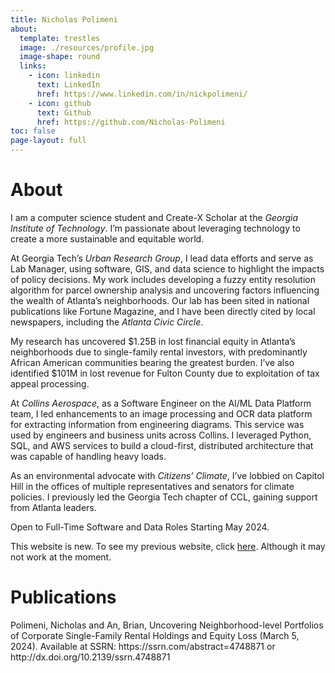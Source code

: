 ```yaml
---
title: Nicholas Polimeni
about:
  template: trestles
  image: ./resources/profile.jpg
  image-shape: round
  links:
    - icon: linkedin
      text: LinkedIn
      href: https://www.linkedin.com/in/nickpolimeni/
    - icon: github
      text: Github
      href: https://github.com/Nicholas-Polimeni
toc: false
page-layout: full
---
```


# About

I am a computer science student and Create-X Scholar at the *Georgia Institute of Technology*. I’m passionate about leveraging technology to create a more sustainable and equitable world.

At Georgia Tech’s *Urban Research Group*, I lead data efforts and serve as Lab Manager, using software, GIS, and data science to highlight the impacts of policy decisions. My work includes developing a fuzzy entity resolution algorithm for parcel ownership analysis and uncovering factors influencing the wealth of Atlanta’s neighborhoods. Our lab has been sited in national publications like Fortune Magazine, and I have been directly cited by local newspapers, including the *Atlanta Civic Circle*.

My research has uncovered $1.25B in lost financial equity in Atlanta’s neighborhoods due to single-family rental investors, with predominantly African American communities bearing the greatest burden. I’ve also identified $101M in lost revenue for Fulton County due to exploitation of tax appeal processing.

At *Collins Aerospace*, as a Software Engineer on the AI/ML Data Platform team, I led enhancements to an image processing and OCR data platform for extracting information from engineering diagrams. This service was used by engineers and business units across Collins. I leveraged Python, SQL, and AWS services to build a cloud-first, distributed architecture that was capable of handling heavy loads.

As an environmental advocate with *Citizens’ Climate*, I’ve lobbied on Capitol Hill in the offices of multiple representatives and senators for climate policies. I previously led the Georgia Tech chapter of CCL, gaining support from Atlanta leaders.

::: {.callout-note}
Open to Full-Time Software and Data Roles Starting May 2024.
:::

::: {.callout-note}
This website is new. To see my previous website, click [here](old/v1/index.html). Although it may not work at the moment.
:::

# Publications

Polimeni, Nicholas and An, Brian, Uncovering Neighborhood-level Portfolios of Corporate Single-Family Rental Holdings and Equity Loss (March 5, 2024). Available at SSRN: https://ssrn.com/abstract=4748871 or http://dx.doi.org/10.2139/ssrn.4748871